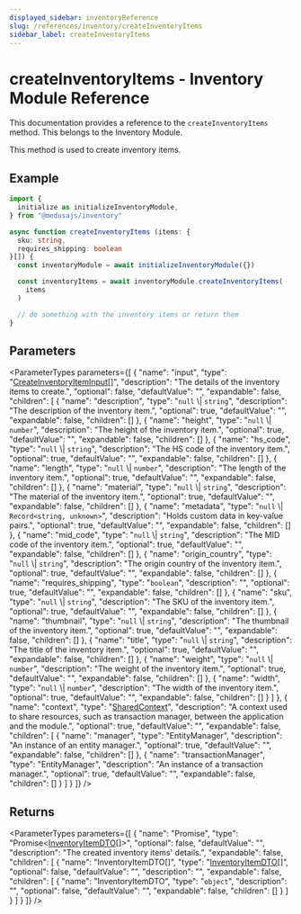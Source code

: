 ```yaml
---
displayed_sidebar: inventoryReference
slug: /references/inventory/createInventoryItems
sidebar_label: createInventoryItems
---
```



# createInventoryItems - Inventory Module Reference

This documentation provides a reference to the `createInventoryItems` method. This belongs to the Inventory Module.

This method is used to create inventory items.

## Example

```ts
import { 
  initialize as initializeInventoryModule,
} from "@medusajs/inventory"

async function createInventoryItems (items: {
  sku: string,
  requires_shipping: boolean
}[]) {
  const inventoryModule = await initializeInventoryModule({})

  const inventoryItems = await inventoryModule.createInventoryItems(
    items
  )

  // do something with the inventory items or return them
}
```

## Parameters

<ParameterTypes parameters={[
  {
    "name": "input",
    "type": "[CreateInventoryItemInput](../../interfaces/CreateInventoryItemInput.mdx)[]",
    "description": "The details of the inventory items to create.",
    "optional": false,
    "defaultValue": "",
    "expandable": false,
    "children": [
      {
        "name": "description",
        "type": "``null`` \\| `string`",
        "description": "The description of the inventory item.",
        "optional": true,
        "defaultValue": "",
        "expandable": false,
        "children": []
      },
      {
        "name": "height",
        "type": "``null`` \\| `number`",
        "description": "The height of the inventory item.",
        "optional": true,
        "defaultValue": "",
        "expandable": false,
        "children": []
      },
      {
        "name": "hs_code",
        "type": "``null`` \\| `string`",
        "description": "The HS code of the inventory item.",
        "optional": true,
        "defaultValue": "",
        "expandable": false,
        "children": []
      },
      {
        "name": "length",
        "type": "``null`` \\| `number`",
        "description": "The length of the inventory item.",
        "optional": true,
        "defaultValue": "",
        "expandable": false,
        "children": []
      },
      {
        "name": "material",
        "type": "``null`` \\| `string`",
        "description": "The material of the inventory item.",
        "optional": true,
        "defaultValue": "",
        "expandable": false,
        "children": []
      },
      {
        "name": "metadata",
        "type": "``null`` \\| `Record<string, unknown>`",
        "description": "Holds custom data in key-value pairs.",
        "optional": true,
        "defaultValue": "",
        "expandable": false,
        "children": []
      },
      {
        "name": "mid_code",
        "type": "``null`` \\| `string`",
        "description": "The MID code of the inventory item.",
        "optional": true,
        "defaultValue": "",
        "expandable": false,
        "children": []
      },
      {
        "name": "origin_country",
        "type": "``null`` \\| `string`",
        "description": "The origin country of the inventory item.",
        "optional": true,
        "defaultValue": "",
        "expandable": false,
        "children": []
      },
      {
        "name": "requires_shipping",
        "type": "`boolean`",
        "description": "",
        "optional": true,
        "defaultValue": "",
        "expandable": false,
        "children": []
      },
      {
        "name": "sku",
        "type": "``null`` \\| `string`",
        "description": "The SKU of the inventory item.",
        "optional": true,
        "defaultValue": "",
        "expandable": false,
        "children": []
      },
      {
        "name": "thumbnail",
        "type": "``null`` \\| `string`",
        "description": "The thumbnail of the inventory item.",
        "optional": true,
        "defaultValue": "",
        "expandable": false,
        "children": []
      },
      {
        "name": "title",
        "type": "``null`` \\| `string`",
        "description": "The title of the inventory item.",
        "optional": true,
        "defaultValue": "",
        "expandable": false,
        "children": []
      },
      {
        "name": "weight",
        "type": "``null`` \\| `number`",
        "description": "The weight of the inventory item.",
        "optional": true,
        "defaultValue": "",
        "expandable": false,
        "children": []
      },
      {
        "name": "width",
        "type": "``null`` \\| `number`",
        "description": "The width of the inventory item.",
        "optional": true,
        "defaultValue": "",
        "expandable": false,
        "children": []
      }
    ]
  },
  {
    "name": "context",
    "type": "[SharedContext](../../interfaces/SharedContext.mdx)",
    "description": "A context used to share resources, such as transaction manager, between the application and the module.",
    "optional": true,
    "defaultValue": "",
    "expandable": false,
    "children": [
      {
        "name": "manager",
        "type": "EntityManager",
        "description": "An instance of an entity manager.",
        "optional": true,
        "defaultValue": "",
        "expandable": false,
        "children": []
      },
      {
        "name": "transactionManager",
        "type": "EntityManager",
        "description": "An instance of a transaction manager.",
        "optional": true,
        "defaultValue": "",
        "expandable": false,
        "children": []
      }
    ]
  }
]} />

## Returns

<ParameterTypes parameters={[
  {
    "name": "Promise",
    "type": "Promise&#60;[InventoryItemDTO](../../types/InventoryItemDTO.mdx)[]&#62;",
    "optional": false,
    "defaultValue": "",
    "description": "The created inventory items' details.",
    "expandable": false,
    "children": [
      {
        "name": "InventoryItemDTO[]",
        "type": "[InventoryItemDTO](../../types/InventoryItemDTO.mdx)[]",
        "optional": false,
        "defaultValue": "",
        "description": "",
        "expandable": false,
        "children": [
          {
            "name": "InventoryItemDTO",
            "type": "`object`",
            "description": "",
            "optional": false,
            "defaultValue": "",
            "expandable": false,
            "children": []
          }
        ]
      }
    ]
  }
]} />
